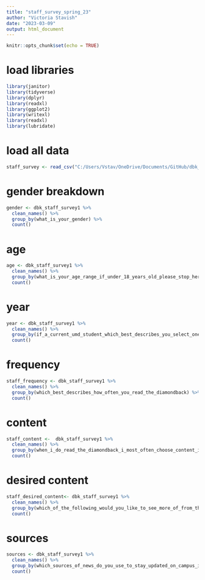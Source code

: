 ```yaml
---
title: "staff_survey_spring_23"
author: "Victoria Stavish"
date: "2023-03-09"
output: html_document
---
```


```r
knitr::opts_chunk$set(echo = TRUE)
```

# load libraries

```r

library(janitor)
library(tidyverse)
library(dplyr)
library(readxl)
library(ggplot2)
library(writexl)
library(readxl)
library(lubridate)

```

# load all data

```r

staff_survey <- read_csv("C:/Users/Vstav/OneDrive/Documents/GitHub/dbk_datadesk/dbk_staff_survey1.csv")

```

# gender breakdown

```r

gender <- dbk_staff_survey1 %>%
  clean_names() %>%
  group_by(what_is_your_gender) %>%
  count()


```

# age

```r
age <- dbk_staff_survey1 %>%
  clean_names() %>%
  group_by(what_is_your_age_range_if_under_18_years_old_please_stop_here_and_do_not_complete_this_survey_select_one) %>%
  count()

```

# year

```r

year <- dbk_staff_survey1 %>%
  clean_names() %>%
  group_by(if_a_current_umd_student_which_best_describes_you_select_one) %>%
  count()

```

# frequency

```r

staff_frequency <- dbk_staff_survey1 %>%
  clean_names() %>%
  group_by(which_best_describes_how_often_you_read_the_diamondback) %>%
  count()

```

# content

```r

staff_content <-  dbk_staff_survey1 %>%
  clean_names() %>%
  group_by(when_i_do_read_the_diamondback_i_most_often_choose_content_in_these_areas_select_all_that_apply) %>%
  count()


```

# desired content

```r

staff_desired_content<- dbk_staff_survey1 %>%
  clean_names() %>%
  group_by(which_of_the_following_would_you_like_to_see_more_of_from_the_diamondback_select_all_that_apply) %>%
  count()

```

# sources

```r
sources <- dbk_staff_survey1 %>%
  clean_names() %>%
  group_by(which_sources_of_news_do_you_use_to_stay_updated_on_campus_information_that_is_relevant_to_you_select_all_that_apply) %>%
  count()

```


